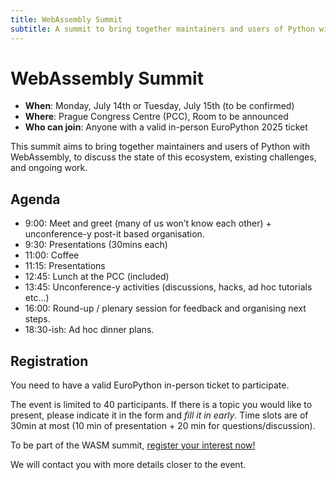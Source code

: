 ```yaml
---
title: WebAssembly Summit
subtitle: A summit to bring together maintainers and users of Python with WebAssembly, to discuss the state of this ecosystem, existing challenges, and ongoing work.
---
```


# WebAssembly Summit

* **When**: Monday, July 14th or Tuesday, July 15th (to be confirmed)
* **Where**: Prague Congress Centre (PCC), Room to be announced
* **Who can join**: Anyone with a valid in-person EuroPython 2025 ticket


This summit aims to bring together maintainers and users of Python with WebAssembly, to discuss the state of this ecosystem, existing challenges, and ongoing work.


## Agenda

* 9:00: Meet and greet (many of us won’t know each other) + unconference-y post-it based organisation.
* 9:30: Presentations (30mins each)
* 11:00: Coffee
* 11:15: Presentations
* 12:45: Lunch at the PCC (included)
* 13:45: Unconference-y activities (discussions, hacks, ad hoc tutorials etc…)
* 16:00: Round-up / plenary session for feedback and organising next steps.
* 18:30-ish: Ad hoc dinner plans.

## Registration

You need to have a valid EuroPython in-person ticket to participate.

The event is limited to 40 participants. If there is a topic you would like to present, please indicate it in the form and _fill it in early_. Time slots are of 30min at most (10 min of presentation + 20 min for questions/discussion).

To be part of the WASM summit, [register your interest now!](https://forms.gle/aMtRA4D7qJ12i9aB8)

We will contact you with more details closer to the event.

